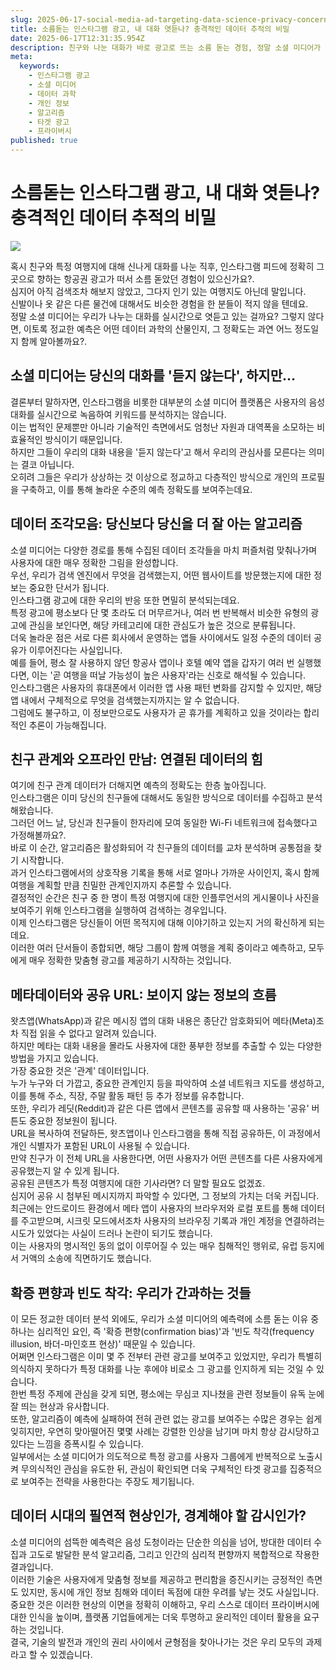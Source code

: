 ```yaml
---
slug: 2025-06-17-social-media-ad-targeting-data-science-privacy-concerns
title: 소름돋는 인스타그램 광고, 내 대화 엿듣나? 충격적인 데이터 추적의 비밀
date: 2025-06-17T12:31:35.954Z
description: 친구와 나눈 대화가 바로 광고로 뜨는 소름 돋는 경험, 정말 소셜 미디어가 우리 대화를 엿듣고 있는 걸까요? 음성 도청 없이도 당신의 관심사를 정확히 예측하는 데이터 추적의 놀라운 비밀과 그 이면을 파헤쳐 봅니다.
meta:
  keywords:
    - 인스타그램 광고
    - 소셜 미디어
    - 데이터 과학
    - 개인 정보
    - 알고리즘
    - 타겟 광고
    - 프라이버시
published: true
---
```


# 소름돋는 인스타그램 광고, 내 대화 엿듣나? 충격적인 데이터 추적의 비밀

![](https://blogger.googleusercontent.com/img/a/AVvXsEi4uz-8PoyZpkfJHwMCdQCEmUunIj9ZWf7YpuXI-vXOyHuKkPFtfGcYAECnGoJLYq__vAcv99Fx5m9UsvTaLg7rBiINCD_LfLy5p9s8TGI3TTLt4ps5Zhq-cyKy_FygJJ9bKidQttCh5PkOXsoTd4MuhSSgjficfWlXVtZqIsgJbIJ7ABPu1pPaisqkgFY)

혹시 친구와 특정 여행지에 대해 신나게 대화를 나눈 직후, 인스타그램 피드에 정확히 그곳으로 향하는 항공권 광고가 떠서 소름 돋았던 경험이 있으신가요?.<br /> 심지어 아직 검색조차 해보지 않았고, 그다지 인기 있는 여행지도 아닌데 말입니다.<br /> 신발이나 옷 같은 다른 물건에 대해서도 비슷한 경험을 한 분들이 적지 않을 텐데요.<br /> 정말 소셜 미디어는 우리가 나누는 대화를 실시간으로 엿듣고 있는 걸까요? 그렇지 않다면, 이토록 정교한 예측은 어떤 데이터 과학의 산물인지, 그 정확도는 과연 어느 정도일지 함께 알아볼까요?.<br />

## 소셜 미디어는 당신의 대화를 '듣지 않는다', 하지만…

결론부터 말하자면, 인스타그램을 비롯한 대부분의 소셜 미디어 플랫폼은 사용자의 음성 대화를 실시간으로 녹음하여 키워드를 분석하지는 않습니다.<br /> 이는 법적인 문제뿐만 아니라 기술적인 측면에서도 엄청난 자원과 대역폭을 소모하는 비효율적인 방식이기 때문입니다.<br /> 하지만 그들이 우리의 대화 내용을 '듣지 않는다'고 해서 우리의 관심사를 모른다는 의미는 결코 아닙니다.<br /> 오히려 그들은 우리가 상상하는 것 이상으로 정교하고 다층적인 방식으로 개인의 프로필을 구축하고, 이를 통해 놀라운 수준의 예측 정확도를 보여주는데요.<br />

## 데이터 조각모음: 당신보다 당신을 더 잘 아는 알고리즘

소셜 미디어는 다양한 경로를 통해 수집된 데이터 조각들을 마치 퍼즐처럼 맞춰나가며 사용자에 대한 매우 정확한 그림을 완성합니다.<br /> 우선, 우리가 검색 엔진에서 무엇을 검색했는지, 어떤 웹사이트를 방문했는지에 대한 정보는 중요한 단서가 됩니다.<br /> 인스타그램 광고에 대한 우리의 반응 또한 면밀히 분석되는데요.<br /> 특정 광고에 평소보다 단 몇 초라도 더 머무르거나, 여러 번 반복해서 비슷한 유형의 광고에 관심을 보인다면, 해당 카테고리에 대한 관심도가 높은 것으로 분류됩니다.<br /> 더욱 놀라운 점은 서로 다른 회사에서 운영하는 앱들 사이에서도 일정 수준의 데이터 공유가 이루어진다는 사실입니다.<br /> 예를 들어, 평소 잘 사용하지 않던 항공사 앱이나 호텔 예약 앱을 갑자기 여러 번 실행했다면, 이는 '곧 여행을 떠날 가능성이 높은 사용자'라는 신호로 해석될 수 있습니다.<br /> 인스타그램은 사용자의 휴대폰에서 이러한 앱 사용 패턴 변화를 감지할 수 있지만, 해당 앱 내에서 구체적으로 무엇을 검색했는지까지는 알 수 없습니다.<br /> 그럼에도 불구하고, 이 정보만으로도 사용자가 곧 휴가를 계획하고 있을 것이라는 합리적인 추론이 가능해집니다.<br />

## 친구 관계와 오프라인 만남: 연결된 데이터의 힘

여기에 친구 관계 데이터가 더해지면 예측의 정확도는 한층 높아집니다.<br /> 인스타그램은 이미 당신의 친구들에 대해서도 동일한 방식으로 데이터를 수집하고 분석해왔습니다.<br /> 그러던 어느 날, 당신과 친구들이 한자리에 모여 동일한 Wi-Fi 네트워크에 접속했다고 가정해볼까요?.<br /> 바로 이 순간, 알고리즘은 활성화되어 각 친구들의 데이터를 교차 분석하며 공통점을 찾기 시작합니다.<br /> 과거 인스타그램에서의 상호작용 기록을 통해 서로 얼마나 가까운 사이인지, 혹시 함께 여행을 계획할 만큼 친밀한 관계인지까지 추론할 수 있습니다.<br /> 결정적인 순간은 친구 중 한 명이 특정 여행지에 대한 인플루언서의 게시물이나 사진을 보여주기 위해 인스타그램을 실행하여 검색하는 경우입니다.<br /> 이제 인스타그램은 당신들이 어떤 목적지에 대해 이야기하고 있는지 거의 확신하게 되는데요.<br /> 이러한 여러 단서들이 종합되면, 해당 그룹이 함께 여행을 계획 중이라고 예측하고, 모두에게 매우 정확한 맞춤형 광고를 제공하기 시작하는 것입니다.<br />

## 메타데이터와 공유 URL: 보이지 않는 정보의 흐름

왓츠앱(WhatsApp)과 같은 메시징 앱의 대화 내용은 종단간 암호화되어 메타(Meta)조차 직접 읽을 수 없다고 알려져 있습니다.<br /> 하지만 메타는 대화 내용을 몰라도 사용자에 대한 풍부한 정보를 추출할 수 있는 다양한 방법을 가지고 있습니다.<br /> 가장 중요한 것은 '관계' 데이터입니다.<br /> 누가 누구와 더 가깝고, 중요한 관계인지 등을 파악하여 소셜 네트워크 지도를 생성하고, 이를 통해 주소, 직장, 주말 활동 패턴 등 추가 정보를 유추합니다.<br /> 또한, 우리가 레딧(Reddit)과 같은 다른 앱에서 콘텐츠를 공유할 때 사용하는 '공유' 버튼도 중요한 정보원이 됩니다.<br /> URL을 복사하여 전달하든, 왓츠앱이나 인스타그램을 통해 직접 공유하든, 이 과정에서 개인 식별자가 포함된 URL이 사용될 수 있습니다.<br /> 만약 친구가 이 전체 URL을 사용한다면, 어떤 사용자가 어떤 콘텐츠를 다른 사용자에게 공유했는지 알 수 있게 됩니다.<br /> 공유된 콘텐츠가 특정 여행지에 대한 기사라면? 더 말할 필요도 없겠죠.<br /> 심지어 공유 시 첨부된 메시지까지 파악할 수 있다면, 그 정보의 가치는 더욱 커집니다.<br /> 최근에는 안드로이드 환경에서 메타 앱이 사용자의 브라우저와 로컬 포트를 통해 데이터를 주고받으며, 시크릿 모드에서조차 사용자의 브라우징 기록과 개인 계정을 연결하려는 시도가 있었다는 사실이 드러나 논란이 되기도 했습니다.<br /> 이는 사용자의 명시적인 동의 없이 이루어질 수 있는 매우 침해적인 행위로, 유럽 등지에서 거액의 소송에 직면하기도 했습니다.<br />

## 확증 편향과 빈도 착각: 우리가 간과하는 것들

이 모든 정교한 데이터 분석 외에도, 우리가 소셜 미디어의 예측력에 소름 돋는 이유 중 하나는 심리적인 요인, 즉 '확증 편향(confirmation bias)'과 '빈도 착각(frequency illusion, 바더-마인호프 현상)' 때문일 수 있습니다.<br /> 어쩌면 인스타그램은 이미 몇 주 전부터 관련 광고를 보여주고 있었지만, 우리가 특별히 의식하지 못하다가 특정 대화를 나눈 후에야 비로소 그 광고를 인지하게 되는 것일 수 있습니다.<br /> 한번 특정 주제에 관심을 갖게 되면, 평소에는 무심코 지나쳤을 관련 정보들이 유독 눈에 잘 띄는 현상과 유사합니다.<br /> 또한, 알고리즘이 예측에 실패하여 전혀 관련 없는 광고를 보여주는 수많은 경우는 쉽게 잊히지만, 우연히 맞아떨어진 몇몇 사례는 강렬한 인상을 남기며 마치 항상 감시당하고 있다는 느낌을 증폭시킬 수 있습니다.<br /> 일부에서는 소셜 미디어가 의도적으로 특정 광고를 사용자 그룹에게 반복적으로 노출시켜 무의식적인 관심을 유도한 뒤, 관심이 확인되면 더욱 구체적인 타겟 광고를 집중적으로 보여주는 전략을 사용한다는 주장도 제기됩니다.<br />

## 데이터 시대의 필연적 현상인가, 경계해야 할 감시인가?

소셜 미디어의 섬뜩한 예측력은 음성 도청이라는 단순한 의심을 넘어, 방대한 데이터 수집과 고도로 발달한 분석 알고리즘, 그리고 인간의 심리적 편향까지 복합적으로 작용한 결과입니다.<br /> 이러한 기술은 사용자에게 맞춤형 정보를 제공하고 편리함을 증진시키는 긍정적인 측면도 있지만, 동시에 개인 정보 침해와 데이터 독점에 대한 우려를 낳는 것도 사실입니다.<br /> 중요한 것은 이러한 현상의 이면을 정확히 이해하고, 우리 스스로 데이터 프라이버시에 대한 인식을 높이며, 플랫폼 기업들에게는 더욱 투명하고 윤리적인 데이터 활용을 요구하는 것입니다.<br /> 결국, 기술의 발전과 개인의 권리 사이에서 균형점을 찾아나가는 것은 우리 모두의 과제라고 할 수 있겠습니다.<br />
